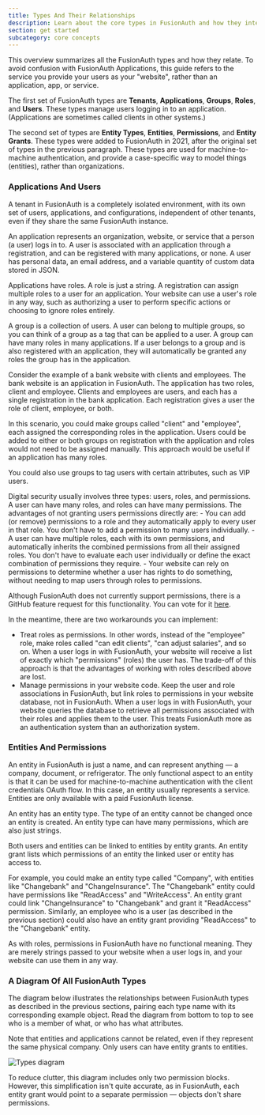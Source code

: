 ```yaml
---
title: Types And Their Relationships
description: Learn about the core types in FusionAuth and how they interact to manage authentication and authorization.
section: get started
subcategory: core concepts
---
```



This overview summarizes all the FusionAuth types and how they relate. To avoid confusion with FusionAuth Applications, this guide refers to the service you provide your users as your "website", rather than an application, app, or service.

The first set of FusionAuth types are **Tenants**, **Applications**, **Groups**, **Roles**, and **Users**. These types manage users logging in to an application. (Applications are sometimes called clients in other systems.)

The second set of types are **Entity Types**, **Entities**, **Permissions**, and **Entity Grants**. These types were added to FusionAuth in 2021, after the original set of types in the previous paragraph. These types are used for machine-to-machine authentication, and provide a case-specific way to model things (entities), rather than organizations. 

### Applications And Users

A tenant in FusionAuth is a completely isolated environment, with its own set of users, applications, and configurations, independent of other tenants, even if they share the same FusionAuth instance.

An application represents an organization, website, or service that a person (a user) logs in to. A user is associated with an application through a registration, and can be registered with many applications, or none. A user has personal data, an email address, and a variable quantity of custom data stored in JSON. 

Applications have roles. A role is just a string. A registration can assign multiple roles to a user for an application. Your website can use a user's role in any way, such as authorizing a user to perform specific actions or choosing to ignore roles entirely.

A group is a collection of users. A user can belong to multiple groups, so you can think of a group as a tag that can be applied to a user. A group can have many roles in many applications. If a user belongs to a group and is also registered with an application, they will automatically be granted any roles the group has in the application.

Consider the example of a bank website with clients and employees. The bank website is an application in FusionAuth. The application has two roles, client and employee. Clients and employees are users, and each has a single registration in the bank application. Each registration gives a user the role of client, employee, or both.

In this scenario, you could make groups called "client" and "employee", each assigned the corresponding roles in the application. Users could be added to either or both groups on registration with the application and roles would not need to be assigned manually. This approach would be useful if an application has many roles. 

You could also use groups to tag users with certain attributes, such as VIP users.

<Aside type="caution">
Digital security usually involves three types: users, roles, and permissions. A user can have many roles, and roles can have many permissions. The advantages of not granting users permissions directly are:
- You can add (or remove) permissions to a role and they automatically apply to every user in that role. You don't have to add a permission to many users individually.
- A user can have multiple roles, each with its own permissions, and automatically inherits the combined permissions from all their assigned roles. You don't have to evaluate each user individually or define the exact combination of permissions they require.
- Your website can rely on permissions to determine whether a user has rights to do something, without needing to map users through roles to permissions.

Although FusionAuth does not currently support permissions, there is a GitHub feature request for this functionality. You can vote for it [here](https://github.com/FusionAuth/fusionauth-issues/issues/15).

In the meantime, there are two workarounds you can implement:

- Treat roles as permissions. In other words, instead of the "employee" role, make roles called "can edit clients", "can adjust salaries", and so on. When a user logs in with FusionAuth, your website will receive a list of exactly which "permissions" (roles) the user has. The trade-off of this approach is that the advantages of working with roles described above are lost.
- Manage permissions in your website code. Keep the user and role associations in FusionAuth, but link roles to permissions in your website database, not in FusionAuth. When a user logs in with FusionAuth, your website queries the database to retrieve all permissions associated with their roles and applies them to the user. This treats FusionAuth more as an authentication system than an authorization system.
</Aside>

### Entities And Permissions

An entity in FusionAuth is just a name, and can represent anything — a company, document, or refrigerator. The only functional aspect to an entity is that it can be used for machine-to-machine authentication with the client credentials OAuth flow. In this case, an entity usually represents a service. Entities are only available with a paid FusionAuth license.

An entity has an entity type. The type of an entity cannot be changed once an entity is created. An entity type can have many permissions, which are also just strings.

Both users and entities can be linked to entities by entity grants. An entity grant lists which permissions of an entity the linked user or entity has access to.

For example, you could make an entity type called "Company", with entities like "Changebank" and "ChangeInsurance". The "Changebank" entity could have permissions like "ReadAccess" and "WriteAccess". An entity grant could link "ChangeInsurance" to "Changebank" and grant it "ReadAccess" permission. Similarly, an employee who is a user (as described in the previous section) could also have an entity grant providing "ReadAccess" to the "Changebank" entity.

As with roles, permissions in FusionAuth have no functional meaning. They are merely strings passed to your website when a user logs in, and your website can use them in any way.

### A Diagram Of All FusionAuth Types

The diagram below illustrates the relationships between FusionAuth types as described in the previous sections, pairing each type name with its corresponding example object. Read the diagram from bottom to top to see who is a member of what, or who has what attributes.

Note that entities and applications cannot be related, even if they represent the same physical company. Only users can have entity grants to entities.

![Types diagram](/img/docs/extend/examples/modeling-hierarchy/mermaid1.webp)

To reduce clutter, this diagram includes only two permission blocks. However, this simplification isn't quite accurate, as in FusionAuth, each entity grant would point to a separate permission — objects don't share permissions.
